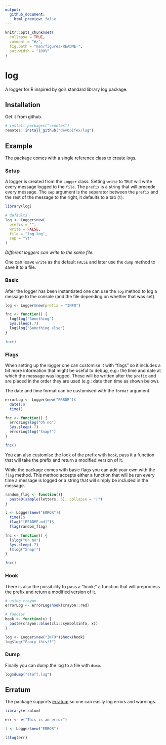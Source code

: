 ```yaml
---
output: 
  github_document:
    html_preview: false
---
```


<!-- README.md is generated from README.Rmd. Please edit that file -->

```r
knitr::opts_chunk$set(
  collapse = TRUE,
  comment = "#>",
  fig.path = "man/figures/README-",
  out.width = "100%"
)
```

<!-- badges: start -->
<!-- badges: end -->

# log

A logger for R inspired by go's standard library log package.

## Installation

Get it from github.

``` r
# install.packages("remotes")
remotes::install_github("devOpifex/log")
```

## Example

The package comes with a single reference class to create logs.

### Setup

A logger is created from the `Logger` class. Setting `write` to `TRUE` will write every message logged to the `file`. The `prefix` is a string that will precede every message. The `sep` argument is the separator between the `prefix` and the rest of the message to the right, it defaults to a tab (`t`).

```r
library(log)

# defaults
log <- Logger$new(
  prefix = "",
  write = FALSE,
  file = "log.log",
  sep = "\t"
)
```

_Different loggers can write to the same file._

One can leave `write` as the default `FALSE` and later use the `dump` method to save it to a file.

### Basic

After the logger has been instantiated one can use the `log` method to log a message to the console (and the file depending on whether that was set).

```r
log <- Logger$new(prefix = "INFO")

fnc <- function() {
  log$log("Something")
  Sys.sleep(.7)
  log$log("Something else")
}

fnc()
```

### Flags

When setting up the logger one can customise it with "flags" so it includes a bit more information that might be useful to debug, e.g.: the time and date at which the message was logged. These will be written after the `prefix` and are placed in the order they are used (e.g.: date then time as shown below).

The date and time format can be customised with the `format` argument.

```r
errorLog <- Logger$new("ERROR")$
  date()$
  time()

fnc <- function() {
  errorLog$log("Oh no")
  Sys.sleep(.7)
  errorLog$log("Snap!")
}

fnc()
```

You can also customise the look of the prefix with `hook`, pass it a function that will take the prefix and return a modified version of it.

While the package comes with basic flags you can add your own with the `flag` method. This method accepts either a function that will be run every time a message is logged or a string that will simply be included in the message.

```r
random_flag <- function(){
  paste0(sample(letters, 3), collapse = "|")
}

l <- Logger$new("ERROR")$
  time()$
  flag("[README.md]")$
  flag(random_flag)

fnc <- function() {
  l$log("Oh no")
  Sys.sleep(.7)
  l$log("Snap!")
}

fnc()
```

### Hook

There is also the possibility to pass a "hook;" a function that will preprocess the prefix and return a modified version of it.

```r
# using crayon
errorLog <- errorLog$hook(crayon::red)

# fancier
hook <- function(x) {
  paste(crayon::blue(cli::symbol$info, x))
}

log <- Logger$new("INFO")$hook(hook)
log$log("Fancy this!?")
```

### Dump

Finally you can dump the log to a file with `dump`.

```r
log$dump("stuff.log")
```

## Erratum

The package supports [erratum](https://github.com/devOpifex/erratum) so one can easily log errors and warnings.

```r
library(erratum)

err <- e("This is an error")

l <- Logger$new("ERROR")

l$log(err)
```
